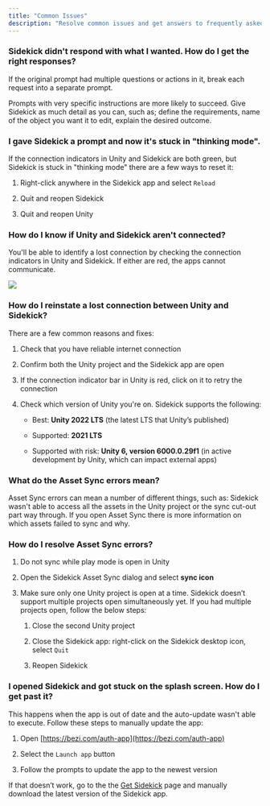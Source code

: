```yaml
---
title: "Common Issues"
description: "Resolve common issues and get answers to frequently asked questions."
---
```


### Sidekick didn't respond with what I wanted. How do I get the right responses?&#x20;

If the original prompt had multiple questions or actions in it, break each request into a separate prompt.&#x20;

Prompts with very specific instructions are more likely to succeed. Give Sidekick as much detail as you can, such as; define the requirements, name of the object you want it to edit, explain the desired outcome.

### I gave Sidekick a prompt and now it's stuck in "thinking mode".

If the connection indicators in Unity and Sidekick are both green, but Sidekick is stuck in "thinking mode" there are a few ways to reset it:

1. Right-click anywhere in the Sidekick app and select `Reload`

2. Quit and reopen Sidekick

3. Quit and reopen Unity

### How do I know if  Unity and Sidekick aren't connected?

You'll be able to identify a lost connection by checking the connection indicators in Unity and Sidekick. If either are red, the apps cannot communicate.&#x20;

![](/images/unity-bezi-connection.png)

### How do I reinstate a lost connection between Unity and Sidekick?

There are a few common reasons and fixes:&#x20;

1. Check that you have reliable internet connection

2. Confirm both the Unity project and the Sidekick app are open

3. If the connection indicator bar in Unity is red, click on it to retry the connection

4. Check which version of Unity you're on. Sidekick supports the following:

   * Best: **Unity 2022 LTS** (the latest LTS that Unity’s published)

   * Supported: **2021 LTS**

   * Supported with risk: **Unity 6, version 6000.0.29f1** (in active development by Unity, which can impact external apps)

### What do the Asset Sync errors mean?&#x20;

Asset Sync errors can mean a number of different things, such as: Sidekick wasn't able to access all the assets in the Unity project or the sync cut-out part way through. If you open Asset Sync there is more information on which assets failed to sync and why.&#x20;

### How do I resolve Asset Sync errors?

1. Do not sync while play mode is open in Unity

2. Open the Sidekick Asset Sync dialog and select **sync icon**

3. Make sure only one Unity project is open at a time. Sidekick doesn’t support multiple projects open simultaneously yet. If you had multiple projects open, follow the below steps:

   1. Close the second Unity project

   2. Close the Sidekick app: right-click on the Sidekick desktop icon, select `Quit`

   3. Reopen Sidekick

### I opened Sidekick and got stuck on the splash screen. How do I get past it?&#x20;

This happens when the app is out of date and the auto-update wasn't able to execute. Follow these steps to manually update the app:

1. Open [https://bezi.com/auth-app](https://bezi.com/auth-app)

2. Select the `Launch app` button

3. Follow the prompts to update the app to the newest version

If that doesn’t work, go to the the [Get Sidekick](https://bezi.com/start?source=sidekick) page and manually download the latest version of the Sidekick app.&#x20;